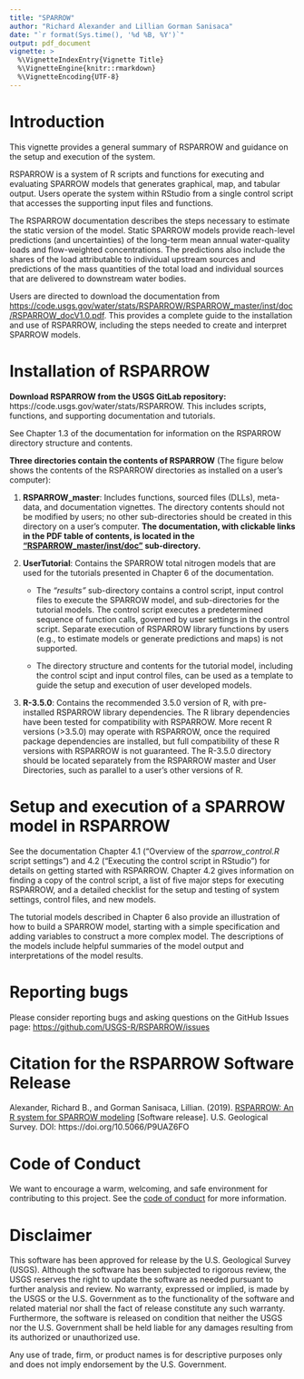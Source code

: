```yaml
---
title: "SPARROW"
author: "Richard Alexander and Lillian Gorman Sanisaca"
date: "`r format(Sys.time(), '%d %B, %Y')`"
output: pdf_document
vignette: >
  %\VignetteIndexEntry{Vignette Title}
  %\VignetteEngine{knitr::rmarkdown}
  %\VignetteEncoding{UTF-8}
---
```


# Introduction

This vignette provides a general summary of RSPARROW and guidance on the setup and execution of the system. 

RSPARROW is a system of R scripts and functions for executing and evaluating SPARROW models that generates graphical, map, and tabular output. Users operate the system within RStudio from a single control script that accesses the supporting input files and functions.

The RSPARROW documentation describes the steps necessary to estimate the static version of the model. Static SPARROW models provide reach-level predictions (and uncertainties) of the long-term mean annual water-quality loads and flow-weighted concentrations. The predictions also include the shares of the load attributable to individual upstream sources and predictions of the mass quantities of the total load and individual sources that are delivered to downstream water bodies.

Users are directed to download the documentation from <https://code.usgs.gov/water/stats/RSPARROW/RSPARROW_master/inst/doc/RSPARROW_docV1.0.pdf>. This provides a complete guide to the installation and use of RSPARROW, including the steps needed to create and interpret SPARROW models. 


# Installation of RSPARROW

**Download RSPARROW from the USGS GitLab repository:**  https://code.usgs.gov/water/stats/RSPARROW. This includes scripts, functions, and supporting documentation and tutorials.  

See Chapter 1.3 of the documentation for information on the RSPARROW directory structure and contents.  

**Three directories contain the contents of RSPARROW** (The figure below shows the contents of the RSPARROW directories as installed on a user's computer):

1. **RSPARROW_master**:  Includes functions, sourced files (DLLs), meta-data, and documentation vignettes. The directory contents should not be modified by users; no other sub-directories should be created in this directory on a user's computer. **The documentation, with clickable links in the PDF table of contents, is located in the ["RSPARROW_master/inst/doc"](https://code.usgs.gov/water/stats/RSPARROW/RSPARROW_master/inst/doc/RSPARROW_v1.0.pdf) sub-directory.** 

2. **UserTutorial**:  Contains the SPARROW total nitrogen models that are used for the tutorials presented in Chapter 6 of the documentation. 

    * The *"results"* sub-directory contains a control script, input control files to execute the SPARROW model, and sub-directories for the tutorial models. The control script executes a predetermined sequence of function calls, governed by user settings in the control script. Separate execution of RSPARROW library functions by users (e.g., to estimate models or generate predictions and maps) is not supported. 
    
    * The directory structure and contents for the tutorial model, including the control scipt and input control files, can be used as a template to guide the setup and execution of user developed models.  

3. **R-3.5.0**:  Contains the recommended 3.5.0 version of R, with pre-installed RSPARROW library dependencies. The R library dependencies have been tested for compatibility with RSPARROW. More recent R versions (>3.5.0) may operate with RSPARROW, once the required package dependencies are installed, but full compatibility of these R versions with RSPARROW is not guaranteed. The R-3.5.0 directory should be located separately from the RSPARROW master and User Directories, such as parallel to a user's other versions of R.



# Setup and execution of a SPARROW model in RSPARROW

See the documentation Chapter 4.1 ("Overview of the *sparrow_control.R* script settings") and 4.2 ("Executing the control script in RStudio") for details on getting started with RSPARROW. Chapter 4.2 gives information on finding a copy of the control script, a list of five major steps for executing RSPARROW, and a detailed checklist for the setup and testing of system settings, control files, and new models. 

The tutorial models described in Chapter 6 also provide an illustration of how to build a SPARROW model, starting with a simple specification and adding variables to construct a more complex model. The descriptions of the models include helpful summaries of the model output and interpretations of the model results. 


# Reporting bugs

Please consider reporting bugs and asking questions on the GitHub Issues page: <https://github.com/USGS-R/RSPARROW/issues>


# Citation for the RSPARROW Software Release

Alexander, Richard B., and Gorman Sanisaca, Lillian. (2019). [RSPARROW: An R system for SPARROW modeling](https://code.usgs.gov/water/stats/RSPARROW) [Software release]. U.S. Geological Survey. DOI: https://doi.org/10.5066/P9UAZ6FO 


# Code of Conduct

We want to encourage a warm, welcoming, and safe environment for contributing to this project. See the [code of conduct](https://github.com/USGS-R/toxEval/blob/master/CONDUCT.md) for more information.


# Disclaimer

This software has been approved for release by the U.S. Geological Survey (USGS). Although the software has been subjected to rigorous review, the USGS reserves the right to update the software as needed pursuant to further analysis and review. No warranty, expressed or implied, is made by the USGS or the U.S. Government as to the functionality of the software and related material nor shall the fact of release constitute any such warranty. Furthermore, the software is released on condition that neither the USGS nor the U.S. Government shall be held liable for any damages resulting from its authorized or unauthorized use.

Any use of trade, firm, or product names is for descriptive purposes only and does not imply endorsement by the U.S. Government. 

